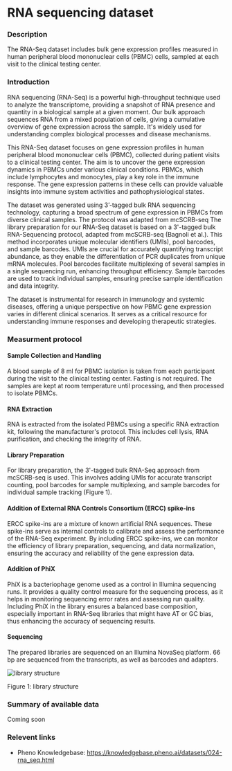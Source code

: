 # RNA sequencing dataset

### Description
The RNA-Seq dataset includes bulk gene expression profiles measured in human peripheral blood mononuclear cells (PBMC) cells, sampled at each visit to the clinical testing center.

### Introduction
RNA sequencing (RNA-Seq) is a powerful high-throughput technique used to analyze the transcriptome, providing a snapshot of RNA presence and quantity in a biological sample at a given moment. Our bulk approach sequences RNA from a mixed population of cells, giving a cumulative overview of gene expression across the sample. It's widely used for understanding complex biological processes and disease mechanisms.

This RNA-Seq dataset focuses on gene expression profiles in human peripheral blood mononuclear cells (PBMC), collected during patient visits to a clinical testing center. The aim is to uncover the gene expression dynamics in PBMCs under various clinical conditions. PBMCs, which include lymphocytes and monocytes, play a key role in the immune response. The gene expression patterns in these cells can provide valuable insights into immune system activities and pathophysiological states.

The dataset was generated using 3’-tagged bulk RNA sequencing technology, capturing a broad spectrum of gene expression in PBMCs from diverse clinical samples. The protocol was adapted from mcSCRB-seq The library preparation for our RNA-Seq dataset is based on a 3'-tagged bulk RNA-Sequencing protocol, adapted from mcSCRB-seq (Bagnoli et al.). This method incorporates unique molecular identifiers (UMIs), pool barcodes, and sample barcodes. UMIs are crucial for accurately quantifying transcript abundance, as they enable the differentiation of PCR duplicates from unique mRNA molecules. Pool barcodes facilitate multiplexing of several samples in a single sequencing run, enhancing throughput efficiency. Sample barcodes are used to track individual samples, ensuring precise sample identification and data integrity.

The dataset is instrumental for research in immunology and systemic diseases, offering a unique perspective on how PBMC gene expression varies in different clinical scenarios. It serves as a critical resource for understanding immune responses and developing therapeutic strategies.

### Measurment protocol
#### Sample Collection and Handling
A blood sample of 8 ml for PBMC isolation is taken from each participant during the visit to the clinical testing center. Fasting is not required. The samples are kept at room temperature until processing, and then processed to isolate PBMCs.

#### RNA Extraction
RNA is extracted from the isolated PBMCs using a specific RNA extraction kit, following the manufacturer's protocol. This includes cell lysis, RNA purification, and checking the integrity of RNA.

#### Library Preparation
For library preparation, the 3'-tagged bulk RNA-Seq approach from mcSCRB-seq is used. This involves adding UMIs for accurate transcript counting, pool barcodes for sample multiplexing, and sample barcodes for individual sample tracking (Figure 1). 

#### Addition of External RNA Controls Consortium (ERCC) spike-ins
ERCC spike-ins are a mixture of known artificial RNA sequences. These spike-ins serve as internal controls to calibrate and assess the performance of the RNA-Seq experiment. By including ERCC spike-ins, we can monitor the efficiency of library preparation, sequencing, and data normalization, ensuring the accuracy and reliability of the gene expression data. 

#### Addition of PhiX
PhiX is a bacteriophage genome used as a control in Illumina sequencing runs. It provides a quality control measure for the sequencing process, as it helps in monitoring sequencing error rates and assessing run quality. Including PhiX in the library ensures a balanced base composition, especially important in RNA-Seq libraries that might have AT or GC bias, thus enhancing the accuracy of sequencing results.

#### Sequencing
The prepared libraries are sequenced on an Illumina NovaSeq platform. 66 bp are sequenced from the transcripts, as well as barcodes and adapters.

![library structure](/md/folders/24/library_structure.png)

Figure 1: library structure

### Summary of available data
Coming soon

### Relevent links
* Pheno Knowledgebase: https://knowledgebase.pheno.ai/datasets/024-rna_seq.html

